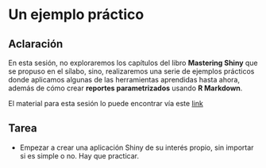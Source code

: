 # Un ejemplo práctico

## Aclaración

En esta sesión, no exploraremos los capítulos del libro 
**Mastering Shiny** que se propuso en el sílabo, sino,
realizaremos una serie de ejemplos prácticos donde
aplicamos algunas de las herramientas aprendidas hasta ahora,
además de cómo crear **reportes parametrizados** 
usando **R Markdown**.

El material para esta sesión lo puede encontrar vía este
[link]()

## Tarea

- Empezar a crear una aplicación Shiny de su interés propio,
sin importar si es simple o no. Hay que practicar.
